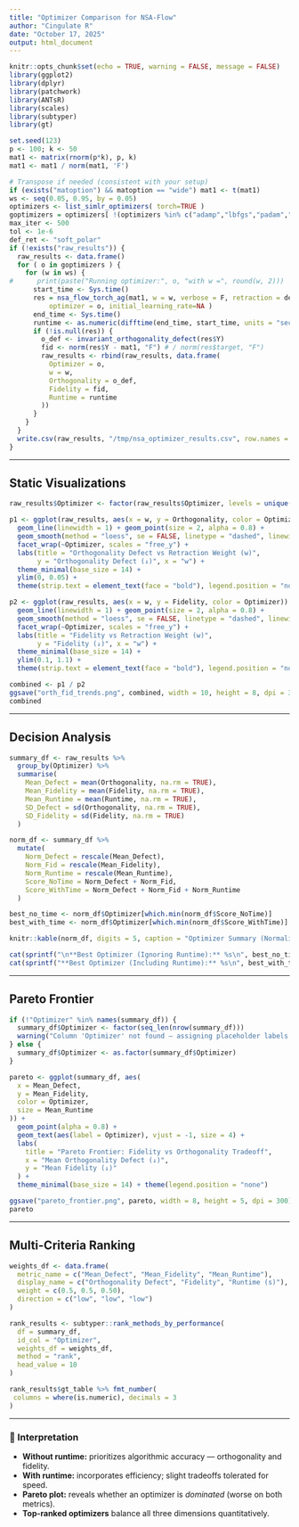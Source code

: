 ```yaml
---
title: "Optimizer Comparison for NSA-Flow"
author: "Cingulate R"
date: "October 17, 2025"
output: html_document
---
```


```r
knitr::opts_chunk$set(echo = TRUE, warning = FALSE, message = FALSE)
library(ggplot2)
library(dplyr)
library(patchwork)
library(ANTsR)
library(scales)
library(subtyper)
library(gt)
```

```r
set.seed(123)
p <- 100; k <- 50
mat1 <- matrix(rnorm(p*k), p, k)
mat1 <- mat1 / norm(mat1, 'F')

# Transpose if needed (consistent with your setup)
if (exists("matoption") && matoption == "wide") mat1 <- t(mat1)
ws <- seq(0.05, 0.95, by = 0.05)
optimizers <- list_simlr_optimizers( torch=TRUE )
goptimizers = optimizers[ !(optimizers %in% c("adamp","lbfgs","padam","sgdp","adabound","adamax"))]
max_iter <- 500
tol <- 1e-6
def_ret <- "soft_polar"
if (!exists("raw_results")) {
  raw_results <- data.frame()
  for ( o in goptimizers ) {
    for (w in ws) {
#      print(paste("Running optimizer:", o, "with w =", round(w, 2)))
      start_time <- Sys.time()
      res = nsa_flow_torch_ag(mat1, w = w, verbose = F, retraction = def_ret,
          optimizer = o, initial_learning_rate=NA )
      end_time <- Sys.time()
      runtime <- as.numeric(difftime(end_time, start_time, units = "secs"))
      if (!is.null(res)) {
        o_def <- invariant_orthogonality_defect(res$Y)
        fid <- norm(res$Y - mat1, "F") # / norm(res$target, "F")
        raw_results <- rbind(raw_results, data.frame(
          Optimizer = o,
          w = w,
          Orthogonality = o_def,
          Fidelity = fid,
          Runtime = runtime
        ))
      }
    }
  }
  write.csv(raw_results, "/tmp/nsa_optimizer_results.csv", row.names = FALSE)
}
```

---

## Static Visualizations

```r
raw_results$Optimizer <- factor(raw_results$Optimizer, levels = unique(raw_results$Optimizer))

p1 <- ggplot(raw_results, aes(x = w, y = Orthogonality, color = Optimizer)) +
  geom_line(linewidth = 1) + geom_point(size = 2, alpha = 0.8) +
  geom_smooth(method = "loess", se = FALSE, linetype = "dashed", linewidth = 0.6) +
  facet_wrap(~Optimizer, scales = "free_y") +
  labs(title = "Orthogonality Defect vs Retraction Weight (w)",
       y = "Orthogonality Defect (↓)", x = "w") +
  theme_minimal(base_size = 14) +
  ylim(0, 0.05) +
  theme(strip.text = element_text(face = "bold"), legend.position = "none")

p2 <- ggplot(raw_results, aes(x = w, y = Fidelity, color = Optimizer)) +
  geom_line(linewidth = 1) + geom_point(size = 2, alpha = 0.8) +
  geom_smooth(method = "loess", se = FALSE, linetype = "dashed", linewidth = 0.6) +
  facet_wrap(~Optimizer, scales = "free_y") +
  labs(title = "Fidelity vs Retraction Weight (w)",
       y = "Fidelity (↓)", x = "w") +
  theme_minimal(base_size = 14) +
  ylim(0.1, 1.1) +
  theme(strip.text = element_text(face = "bold"), legend.position = "none")

combined <- p1 / p2
ggsave("orth_fid_trends.png", combined, width = 10, height = 8, dpi = 300)
combined
```

---

## Decision Analysis

```r
summary_df <- raw_results %>%
  group_by(Optimizer) %>%
  summarise(
    Mean_Defect = mean(Orthogonality, na.rm = TRUE),
    Mean_Fidelity = mean(Fidelity, na.rm = TRUE),
    Mean_Runtime = mean(Runtime, na.rm = TRUE),
    SD_Defect = sd(Orthogonality, na.rm = TRUE),
    SD_Fidelity = sd(Fidelity, na.rm = TRUE)
  )

norm_df <- summary_df %>%
  mutate(
    Norm_Defect = rescale(Mean_Defect),
    Norm_Fid = rescale(Mean_Fidelity),
    Norm_Runtime = rescale(Mean_Runtime),
    Score_NoTime = Norm_Defect + Norm_Fid,
    Score_WithTime = Norm_Defect + Norm_Fid + Norm_Runtime
  )

best_no_time <- norm_df$Optimizer[which.min(norm_df$Score_NoTime)]
best_with_time <- norm_df$Optimizer[which.min(norm_df$Score_WithTime)]

knitr::kable(norm_df, digits = 5, caption = "Optimizer Summary (Normalized Scores)")

cat(sprintf("\n**Best Optimizer (Ignoring Runtime):** %s\n", best_no_time))
cat(sprintf("**Best Optimizer (Including Runtime):** %s\n", best_with_time))
```

---

## Pareto Frontier

```r
if (!"Optimizer" %in% names(summary_df)) {
  summary_df$Optimizer <- factor(seq_len(nrow(summary_df)))
  warning("Column 'Optimizer' not found — assigning placeholder labels.")
} else {
  summary_df$Optimizer <- as.factor(summary_df$Optimizer)
}

pareto <- ggplot(summary_df, aes(
  x = Mean_Defect,
  y = Mean_Fidelity,
  color = Optimizer,
  size = Mean_Runtime
)) +
  geom_point(alpha = 0.8) +
  geom_text(aes(label = Optimizer), vjust = -1, size = 4) +
  labs(
    title = "Pareto Frontier: Fidelity vs Orthogonality Tradeoff",
    x = "Mean Orthogonality Defect (↓)",
    y = "Mean Fidelity (↓)"
  ) +
  theme_minimal(base_size = 14) + theme(legend.position = "none")

ggsave("pareto_frontier.png", pareto, width = 8, height = 5, dpi = 300)
pareto
```

---

## Multi-Criteria Ranking

```r
weights_df <- data.frame(
  metric_name = c("Mean_Defect", "Mean_Fidelity", "Mean_Runtime"),
  display_name = c("Orthogonality Defect", "Fidelity", "Runtime (s)"),
  weight = c(0.5, 0.5, 0.50),
  direction = c("low", "low", "low")
)

rank_results <- subtyper::rank_methods_by_performance(
  df = summary_df,
  id_col = "Optimizer",
  weights_df = weights_df,
  method = "rank",
  head_value = 10
)

rank_results$gt_table %>% fmt_number(
 columns = where(is.numeric), decimals = 3
) 
```

---

### 🧠 Interpretation

* **Without runtime:** prioritizes algorithmic accuracy — orthogonality and fidelity.
* **With runtime:** incorporates efficiency; slight tradeoffs tolerated for speed.
* **Pareto plot:** reveals whether an optimizer is *dominated* (worse on both metrics).
* **Top-ranked optimizers** balance all three dimensions quantitatively.
